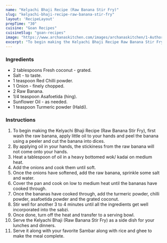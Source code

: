 ---
name: "Kelyachi Bhaji Recipe (Raw Banana Stir Fry)"
slug: "kelyachi-bhaji-recipe-raw-banana-stir-fry"
layout: 'RecipeLayout'
prepTime: "30"
cuisine: "Goan Recipes"
cuisineSlug: "goan-recipes"
image: "https://www.archanaskitchen.com/images/archanaskitchen/1-Author/Raksha_Kamat/Kelyachi_Bhaji__Raw_Banana_Stir_Fry.jpg"
excerpt: "To begin making the Kelyachi Bhaji Recipe Raw Banana Stir Fry, first wash the raw banana, apply little oil to your hands and peel the banana using a peeler and cut the banana into dices"
---

### Ingredients

- 2 tablespoons Fresh coconut - grated.
- Salt - to taste.
- 1 teaspoon Red Chilli powder.
- 1 Onion - finely chopped.
- 2 Raw Banana.
- 1/4 teaspoon Asafoetida (hing).
- Sunflower Oil - as needed.
- 1 teaspoon Turmeric powder (Haldi).

### Instructions

1. To begin making the Kelyachi Bhaji Recipe (Raw Banana Stir Fry), first wash the raw banana, apply little oil to your hands and peel the banana using a peeler and cut the banana into dices.
1. By applying oil in your hands, the stickiness from the raw banana will not come onto your hands.
1. Heat a tablespoon of oil in a heavy bottomed wok/ kadai on medium heat.
1. Add the onions and cook them until soft.
1. Once the onions have softened, add the raw banana, sprinkle some salt and water.
1. Cover the pan and cook on low to medium heat until the bananas have cooked through.
1. Once the bananas have cooked through, add the turmeric powder, chilli powder, asafoetida powder and the grated coconut.
1. Stir well for another 3 to 4 minutes until all the ingredients get well incorporated into the sabzi.
1. Once done, turn off the heat and transfer to a serving bowl.
1. Serve the Kelyachi Bhaji (Raw Banana Stir Fry) as a side dish for your lunches and dinners.
1. Serve it along with your favorite Sambar along with rice and ghee to make the meal complete.

